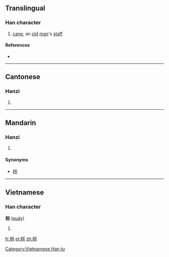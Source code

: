 ==Translingual==

===Han character===
{{Han char|rn=75|rad=木|as=05|sn=9|four=4692<sub>7</sub>|canj=木口大尸 (DRKS)|ids=⿰[[木]][[另]]}}

# [[cane]], an [[old]] [[man]]'s [[staff]]

====References====
* {{Han ref|kx=0517.080|dkj=14584|hdz=21184.010|uh=67FA|ud=26618|bh=CF5E|bd=53086}}

----

==Cantonese==

===Hanzi===
{{yue-hanzi|jyut=|y=gwaai2}}

# {{defn|lang=yue|sort=木05}}

----

==Mandarin==

===Hanzi===
{{cmn-hanzi|pin=[[guǎi]] ([[guai3]])|wg=kuai<sup>3</sup>}}

# {{defn|lang=cmn|sort=木05}}

====Synonyms====
* [[枴]]

----

==Vietnamese==

===Han character===
'''柺''' ([[quảy]])

# {{defn|vi}}

[[Category:Vietnamese Han tu]]

[[fr:柺]]
[[pl:柺]]
[[zh:柺]]